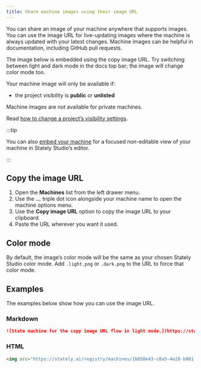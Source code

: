 ```yaml
---
title: Share machine images using their image URL
---
```



You can share an image of your machine anywhere that supports images. You can use the image URL for live-updating images where the machine is always updated with your latest changes. Machine images can be helpful in documentation, including GitHub pull requests.

The image below is embedded using the copy image URL. Try switching between light and dark mode in the docs top bar; the image will change color mode too.

<p>
<ThemedImage
  alt="State machine for the Copy image URL flow. An initial state of Viewing machine which transitions to Left drawer open via an event of Open left drawer. The use … icon event transitions from left drawer open to Machine options menu open."
  sources={{
    light: 'https://stately.ai/registry/machines/1b050e43-c8a5-4e28-b881-71eadcc5b8a1.light.png',
    dark: 'https://stately.ai/registry/machines/1b050e43-c8a5-4e28-b881-71eadcc5b8a1.dark.png',
  }}
/>
</p>

Your machine image will only be available if:

- the project visibility is **public** or **unlisted**

Machine images are not available for private machines.

Read [how to change a project’s visibility settings](projects.mdx#change-a-projects-visibility).

:::tip

You can also [embed your machine](embed.mdx) for a focused non-editable view of your machine in Stately Studio’s editor.

:::

## Copy the image URL

1. Open the **Machines** list from the left drawer menu.
2. Use the **...** triple dot icon alongside your machine name to open the machine options menu.
3. Use the **Copy image URL** option to copy the image URL to your clipboard.
4. Paste the URL wherever you want it used.

<!-- TODO: add image illustrating above -->

## Color mode

By default, the image’s color mode will be the same as your chosen Stately Studio color mode. Add `.light.png` or `.dark.png` to the URL to force that color mode.

## Examples

The examples below show how you can use the image URL.

### Markdown

```md
![State machine for the copy image URL flow in light mode.](https://stately.ai/registry/machines/1b050e43-c8a5-4e28-b881-71eadcc5b8a1.light.png)
```

### HTML

```html
<img src="https://stately.ai/registry/machines/1b050e43-c8a5-4e28-b881-71eadcc5b8a1.dark.png" alt="State machine for the copy image URL flow in dark mode." />
```
